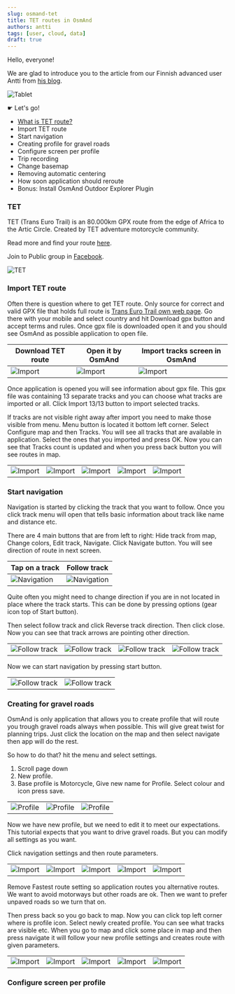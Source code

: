 ```yaml
---
slug: osmand-tet
title: TET routes in OsmAnd
authors: antti
tags: [user, cloud, data]
draft: true
---
```





Hello, everyone!

We are glad to introduce you to the article from our Finnish advanced user Antti from [his blog](https://www.advseeker.fi/).

![Tablet](./img/fin-1.png)

&#9755;  Let's go!

<!--truncate-->


* [What is TET route?](#tet)
* Import TET route
* Start navigation
* Creating profile for gravel roads
* Configure screen per profile
* Trip recording
* Change basemap
* Removing automatic centering
* How soon application should reroute
* Bonus: Install OsmAnd Outdoor Explorer Plugin


### TET

TET (Trans Euro Trail) is an 80.000km GPX route from the edge of Africa to the Artic Circle. Created by TET adventure motorcycle community.

Read more and find your route [here](https://transeurotrail.org/).

Join to Public group in [Facebook](https://www.facebook.com/groups/Transeurotrail.org).

![TET](./img/tet.png)

### Import TET route

Often there is question where to get TET route. Only source for correct and valid GPX file that holds full route is [Trans Euro Trail own web page](https://transeurotrail.org/). Go there with your mobile and select country and hit Download gpx button and accept terms and rules. Once gpx file is downloaded open it and you should see OsmAnd as possible application to open file.


| Download TET route   | Open it by OsmAnd    | Import tracks screen in OsmAnd    |
|----|-----|-----|
|![Import](./img/fin-2.png)|![Import](./img/fin-3.png)|![Import](./img/fin-4.png)|

Once application is opened you will see information about gpx file. This gpx file was containing 13 separate tracks and you can choose what tracks are imported or all. Click Import 13/13 button to import selected tracks.

If tracks are not visible right away after import you need to make those visible from menu. Menu button is located it bottom left corner. Select Configure map and then Tracks. You will see all tracks that are available in application. Select the ones that you imported and press OK. Now you can see that Tracks count is updated and when you press back button you will see routes in map.


| |    |    |  |  |
|----|-----|-----|-----|------|
|![Import](./img/fin-5.png)|![Import](./img/fin-6.png)| ![Import](./img/fin-7.png)| ![Import](./img/fin-8.png)| ![Import](./img/fin-9.png)|

### Start navigation

Navigation is started by clicking the track that you want to follow. Once you click track menu will open that tells basic information about track like name and distance etc.

There are 4 main buttons that are from left to right: Hide track from map, Change colors, Edit track, Navigate. Click Navigate button. You will see direction of route in next screen.

| Tap on a track  | Follow track   |
|----|-----|
|![Navigation](./img/fin-10.png)|![Navigation](./img/fin-11.png)|

Quite often you might need to change direction if you are in not located in place where the track starts. This can be done by pressing options (gear icon top of Start button).

Then select follow track and click Reverse track direction. Then click close. Now you can see that track arrows are pointing other direction.

| |    |    |  |
|----|-----|-----|-----|
|![Follow track](./img/fin-12.png)|![Follow track](./img/fin-13.png)| ![Follow track](./img/fin-14.png)| ![Follow track](./img/fin-15.png)| 


Now we can start navigation by pressing start button.

|  |   |
|----|-----|
|![Follow track](./img/fin-16.png)|![Follow track](./img/fin-17.png)|


### Creating for gravel roads

OsmAnd is only application that allows you to create profile that will route you trough gravel roads always when possible. This will give great twist for planning trips. Just click the location on the map and then select navigate then app will do the rest.

So how to do that? hit the menu and select settings.

1. Scroll page down
2. New profile.
3. Base profile is Motorcycle, Give new name for Profile. Select colour and icon press save.

|   |    |    |
|----|-----|-----|
|![Profile](./img/fin-18.png)|![Profile](./img/fin-19.png)| ![Profile](./img/fin-20.png)|

Now we have new profile, but we need to edit it to meet our expectations. This tutorial expects that you want to drive gravel roads. But you can modify all settings as you want.

Click navigation settings and then route parameters.

| |    |    |  |  |
|----|-----|-----|-----|------|
|![Import](./img/fin-21.png)|![Import](./img/fin-22.png)| ![Import](./img/fin-23.png)| ![Import](./img/fin-24.png)| ![Import](./img/fin-25.png)|


Remove Fastest route setting so application routes you alternative routes. We want to avoid motorways but other roads are ok. Then we want to prefer unpaved roads so we turn that on.

Then press back so you go back to map. Now you can click top left corner where is profile icon. Select newly created profile. You can see what tracks are visible etc. When you go to map and click some place in map and then press navigate it will follow your new profile settings and creates route with given parameters.

| |    |    |  |  |
|----|-----|-----|-----|------|
|![Import](./img/fin-26.png)|![Import](./img/fin-27.png)| ![Import](./img/fin-28.png)| ![Import](./img/fin-29.png)| ![Import](./img/fin-30.png)|


### Configure screen per profile

